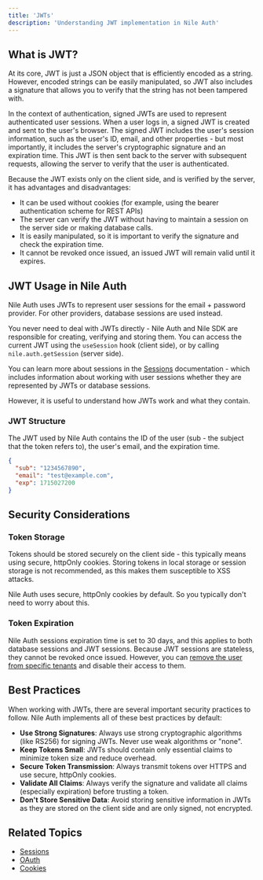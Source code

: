 ```yaml
---
title: 'JWTs'
description: 'Understanding JWT implementation in Nile Auth'
---
```


## What is JWT?

At its core, JWT is just a JSON object that is efficiently encoded as a string.
However, encoded strings can be easily manipulated, so JWT also includes a signature that allows you to verify that the string has not been tampered with.

In the context of authentication, signed JWTs are used to represent authenticated user sessions.
When a user logs in, a signed JWT is created and sent to the user's browser. 
The signed JWT includes the user's session information, such as the user's ID, email, and other properties - but most importantly, 
it includes the server's cryptographic signature and an expiration time.
This JWT is then sent back to the server with subsequent requests, allowing the server to verify that the user is authenticated.

Because the JWT exists only on the client side, and is verified by the server, it has advantages and disadvantages:

- It can be used without cookies (for example, using the bearer authentication scheme for REST APIs)
- The server can verify the JWT without having to maintain a session on the server side or making database calls.
- It is easily manipulated, so it is important to verify the signature and check the expiration time.
- It cannot be revoked once issued, an issued JWT will remain valid until it expires.

## JWT Usage in Nile Auth

Nile Auth uses JWTs to represent user sessions for the email + password provider.
For other providers, database sessions are used instead.

You never need to deal with JWTs directly - Nile Auth and Nile SDK are responsible for creating, verifying and storing them.
You can access the current JWT using the `useSession` hook (client side), or by calling `nile.auth.getSession` (server side).

You can learn more about sessions in the [Sessions](/auth/concepts/sessions) documentation - which includes information about working with 
user sessions whether they are represented by JWTs or database sessions.

However, it is useful to understand how JWTs work and what they contain.

### JWT Structure

The JWT used by Nile Auth contains the ID of the user (sub - the subject that the token refers to), the user's email, and the expiration time.

```json
{
  "sub": "1234567890",
  "email": "test@example.com",
  "exp": 1715027200
}
```

## Security Considerations

### Token Storage

Tokens should be stored securely on the client side - this typically means using secure, httpOnly cookies. 
Storing tokens in local storage or session storage is not recommended, as this makes them susceptible to XSS attacks.

Nile Auth uses secure, httpOnly cookies by default. So you typically don't need to worry about this.

### Token Expiration

Nile Auth sessions expiration time is set to 30 days, and this applies to both database sessions and JWT sessions.
Because JWT sessions are stateless, they cannot be revoked once issued. 
However, you can [remove the user from specific tenants](/auth/dashboard/tenants) and disable their access to them.

## Best Practices

When working with JWTs, there are several important security practices to follow. Nile Auth implements all of these best practices by default:

* **Use Strong Signatures**: Always use strong cryptographic algorithms (like RS256) for signing JWTs. Never use weak algorithms or "none".
* **Keep Tokens Small**: JWTs should contain only essential claims to minimize token size and reduce overhead.  
* **Secure Token Transmission**: Always transmit tokens over HTTPS and use secure, httpOnly cookies.
* **Validate All Claims**: Always verify the signature and validate all claims (especially expiration) before trusting a token.
* **Don't Store Sensitive Data**: Avoid storing sensitive information in JWTs as they are stored on the client side and are only signed, not encrypted.

## Related Topics

- [Sessions](/auth/concepts/sessions)
- [OAuth](/auth/concepts/oauth)
- [Cookies](/auth/concepts/cookies)